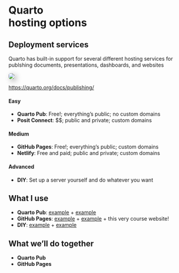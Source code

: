 # Quarto<br>hosting options {background-color='{{< brand color orange >}}' background-image='../../img/background-hex-shapes.svg' background-opacity='0.5'}

## Deployment services

Quarto has built-in support for several different hosting services for publshing documents, presentations, dashboards, and websites

![](img/quarto-publishing-documentation.png){fig-align="center" style="box-shadow: 5px 5px 15px rgba(0, 0, 0, 0.3); border-radius: 5px;"}

::: {.footer}
<https://quarto.org/docs/publishing/>
:::

## {style="font-size: 0.92em"}

#### Easy

- **Quarto Pub**: Free!; everything's public; no custom domains
- **Posit Connect**: \$\$; public and private; custom domains

#### Medium

- **GitHub Pages**: Free!; everything's public; custom domains
- **Netlify**: Free and paid; public and private; custom domains

#### Advanced

- **DIY**: Set up a server yourself and do whatever you want


## What I use

- **Quarto Pub**: [example](https://andrewheiss.quarto.pub/escaping-inline-r-chunks/) + [example](https://andrewheiss.quarto.pub/arnova-2025-proposal/)
- **GitHub Pages**: [example](https://profmusgrave.github.io/qatarcars/) + [example](https://foreignassistance.andrewheiss.com/) + this very course website!
- **DIY**: [example](https://www.andrewheiss.com/) + [example](https://stats.andrewheiss.com/silent-skywalk/)


## What we'll do together

- **Quarto Pub**
- **GitHub Pages**
